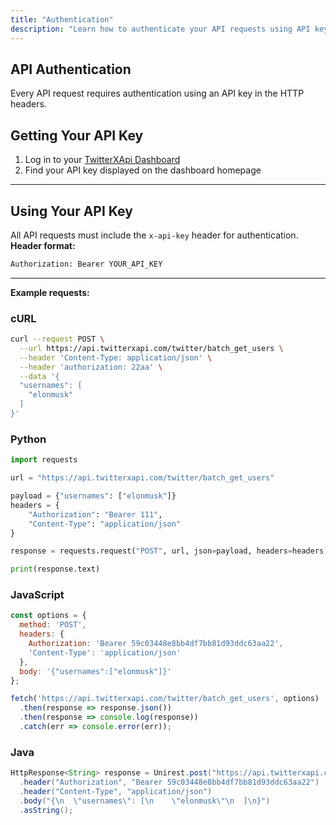 ```yaml
---
title: "Authentication"
description: "Learn how to authenticate your API requests using API keys"
---
```


## **API Authentication**

Every API request requires authentication using an API key in the HTTP headers.

## Getting Your API Key

1. Log in to your [TwitterXApi Dashboard](https://dashboard.twitterxapi.com)
2. Find your API key displayed on the dashboard homepage

---

## Using Your API Key

All API requests must include the `x-api-key` header for authentication.
**Header format:**

```bash
Authorization: Bearer YOUR_API_KEY
```
---

**Example requests:**

### cURL

```bash
curl --request POST \
  --url https://api.twitterxapi.com/twitter/batch_get_users \
  --header 'Content-Type: application/json' \
  --header 'authorization: 22aa' \
  --data '{
  "usernames": [
    "elonmusk"
  ]
}'
```

### Python

```python
import requests

url = "https://api.twitterxapi.com/twitter/batch_get_users"

payload = {"usernames": ["elonmusk"]}
headers = {
    "Authorization": "Bearer 111",
    "Content-Type": "application/json"
}

response = requests.request("POST", url, json=payload, headers=headers)

print(response.text)
```

### JavaScript

```javascript
const options = {
  method: 'POST',
  headers: {
    Authorization: 'Bearer 59c03448e8bb4df7bb81d93ddc63aa22',
    'Content-Type': 'application/json'
  },
  body: '{"usernames":["elonmusk"]}'
};

fetch('https://api.twitterxapi.com/twitter/batch_get_users', options)
  .then(response => response.json())
  .then(response => console.log(response))
  .catch(err => console.error(err));
```

### Java

```java
HttpResponse<String> response = Unirest.post("https://api.twitterxapi.com/twitter/batch_get_users")
  .header("Authorization", "Bearer 59c03448e8bb4df7bb81d93ddc63aa22")
  .header("Content-Type", "application/json")
  .body("{\n  \"usernames\": [\n    \"elonmusk\"\n  ]\n}")
  .asString();
```